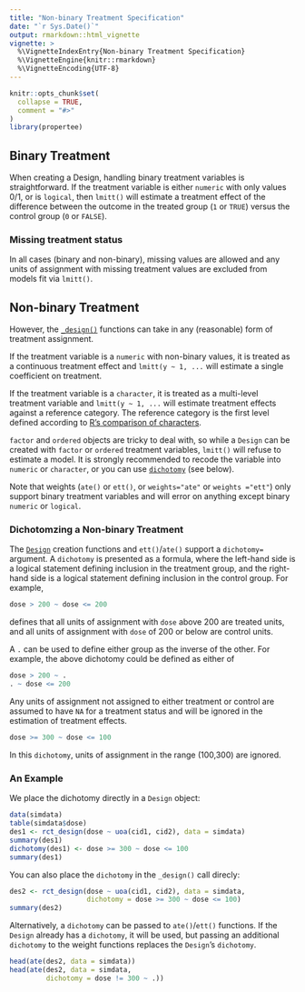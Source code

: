 ```yaml
---
title: "Non-binary Treatment Specification"
date: "`r Sys.Date()`"
output: rmarkdown::html_vignette
vignette: >
  %\VignetteIndexEntry{Non-binary Treatment Specification}
  %\VignetteEngine{knitr::rmarkdown}
  %\VignetteEncoding{UTF-8}
---
```


```r
knitr::opts_chunk$set(
  collapse = TRUE,
  comment = "#>"
)
library(propertee)
```

## Binary Treatment

When creating a Design, handling binary treatment variables is straightforward.
If the treatment variable is either `numeric` with only values 0/1, or is
`logical`, then `lmitt()` will estimate a treatment effect of the difference
between the outcome in the treated group (`1` or `TRUE`) versus the control
group (`0` or `FALSE`).

### Missing treatment status

In all cases (binary and non-binary), missing values are allowed and any units
of assignment with missing treatment values are excluded from models fit via
`lmitt()`.

## Non-binary Treatment

However, the [`_design()`](../reference/Design_objects.html) functions can take
in any (reasonable) form of treatment assignment.

If the treatment variable is a `numeric` with non-binary values, it is treated
as a continuous treatment effect and `lmitt(y ~ 1, ...` will estimate a single
coefficient on treatment.

If the treatment variable is a `character`, it is treated as a multi-level
treatment variable and `lmitt(y ~ 1, ...` will estimate treatment effects
against a reference category. The reference category is the first level defined
according to [R's comparison of characters](https://rdrr.io/r/base/Comparison.html).

`factor` and `ordered` objects are tricky to deal with, so while a `Design` can
be created with `factor` or `ordered` treatment variables, `lmitt()` will refuse
to estimate a model. It is strongly recommended to recode the variable into
`numeric` or `character`, or you can use
[`dichotomy`](#dichotomzing-a-non-binary-treatment) (see below).

Note that weights (`ate()` or `ett()`, or `weights="ate"` or `weights ="ett"`)
only support binary treatment variables and will error on anything except binary
`numeric` or `logical`.

### Dichotomzing a Non-binary Treatment

The [`Design`](../reference/Design_objects.html) creation functions and
`ett()`/`ate()` support a `dichotomy=` argument. A `dichotomy` is presented as a
formula, where the left-hand side is a logical statement defining inclusion in
the treatment group, and the right-hand side is a logical statement defining
inclusion in the control group. For example,

```r
dose > 200 ~ dose <= 200
```

defines that all units of assignment with `dose` above 200 are treated units,
and all units of assignment with `dose` of 200 or below are control units.

A `.` can be used to define either group as the inverse of the other. For
example, the above dichotomy could be defined as either of

```r
dose > 200 ~ .
. ~ dose <= 200
```

Any units of assignment not assigned to either treatment or control are assumed
to have `NA` for a treatment status and will be ignored in the estimation of
treatment effects.

```r
dose >= 300 ~ dose <= 100
```

In this `dichotomy`, units of assignment in the range (100,300) are ignored.

### An Example

We place the dichotomy directly in a `Design` object:

```r
data(simdata)
table(simdata$dose)
des1 <- rct_design(dose ~ uoa(cid1, cid2), data = simdata)
summary(des1)
dichotomy(des1) <- dose >= 300 ~ dose <= 100
summary(des1)
```

You can also place the `dichotomy` in the `_design()` call direcly:

```r
des2 <- rct_design(dose ~ uoa(cid1, cid2), data = simdata,
                   dichotomy = dose >= 300 ~ dose <= 100)
summary(des2)
```

Alternatively, a `dichotomy` can be passed to `ate()`/`ett()` functions. If the
`Design` already has a `dichotomy`, it will be used, but passing an additional
`dichotomy` to the weight functions replaces the `Design`'s `dichotomy`.

```r
head(ate(des2, data = simdata))
head(ate(des2, data = simdata,
         dichotomy = dose != 300 ~ .))
```
